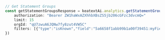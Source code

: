 ```typescript index.ts
// Get Statement Groups
const getStatementGroupsResponse = keatextAi.analytics.getStatementGroups({
    authorization: "Bearer ZW1haWxAZXhhbXBsZS5jb206cGFzc3dvcmQ="
    limit: 15
    orgId: "qU7zwuA6JQNw7fy8zut4VW5C"
    filters: [{"type":"isKnown","field":"5a6658f1abb99b1a00f39451:myField"}]
})
```